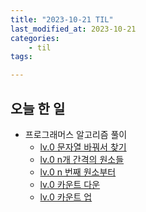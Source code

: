 ```yaml
---
title: "2023-10-21 TIL"
last_modified_at: 2023-10-21
categories:
    - til
tags:

---
```


## 오늘 한 일
-   프로그래머스 알고리즘 풀이
    -   [lv.0 문자열 바꿔서 찾기](https://makepin2r.github.io/algorithm-programmers/181864/)
    -   [lv.0 n개 간격의 원소들](https://makepin2r.github.io/algorithm-programmers/181888/)
    -   [lv.0 n 번째 원소부터](https://makepin2r.github.io/algorithm-programmers/1818892/)
    -   [lv.0 카운트 다운](https://makepin2r.github.io/algorithm-programmers/181899/)
    -   [lv.0 카운트 업](https://makepin2r.github.io/algorithm-programmers/181920/)
